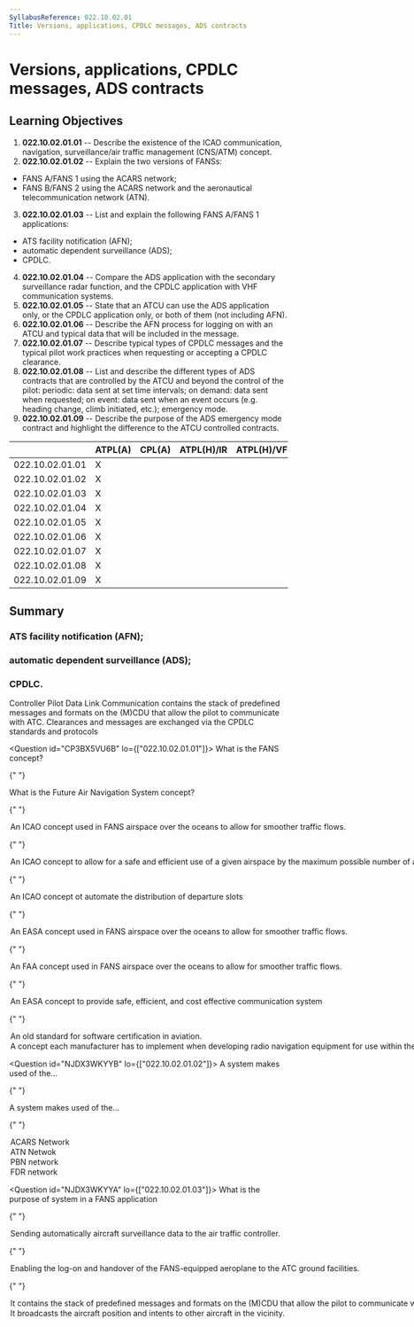 ```yaml
---
SyllabusReference: 022.10.02.01
Title: Versions, applications, CPDLC messages, ADS contracts
---
```


# Versions, applications, CPDLC messages, ADS contracts

## Learning Objectives

1.  **022.10.02.01.01** -- Describe the existence of the ICAO communication,
    navigation, surveillance/air traffic management (CNS/ATM) concept.
2.  **022.10.02.01.02** -- Explain the two versions of FANSs:

- FANS A/FANS 1 using the ACARS network;
- FANS B/FANS 2 using the ACARS network and the aeronautical telecommunication
  network (ATN).

3.  **022.10.02.01.03** -- List and explain the following FANS A/FANS 1
    applications:

- ATS facility notification (AFN);
- automatic dependent surveillance (ADS);
- CPDLC.

4.  **022.10.02.01.04** -- Compare the ADS application with the secondary
    surveillance radar function, and the CPDLC application with VHF communication
    systems.
5.  **022.10.02.01.05** -- State that an ATCU can use the ADS application only,
    or the CPDLC application only, or both of them (not including AFN).
6.  **022.10.02.01.06** -- Describe the AFN process for logging on with an ATCU
    and typical data that will be included in the message.
7.  **022.10.02.01.07** -- Describe typical types of CPDLC messages and the
    typical pilot work practices when requesting or accepting a CPDLC clearance.
8.  **022.10.02.01.08** -- List and describe the different types of ADS contracts
    that are controlled by the ATCU and beyond the control of the pilot:
    periodic: data sent at set time intervals; on demand: data sent when
    requested; on event: data sent when an event occurs (e.g. heading change,
    climb initiated, etc.); emergency mode.
9.  **022.10.02.01.09** -- Describe the purpose of the ADS emergency mode
    contract and highlight the difference to the ATCU controlled contracts.

|                 | ATPL(A) | CPL(A) | ATPL(H)/IR | ATPL(H)/VFR | CPL(H) | IR  | CBIR(A) |
| --------------- | ------- | ------ | ---------- | ----------- | ------ | --- | ------- |
| 022.10.02.01.01 | X       |        |            |             |        |     |         |
| 022.10.02.01.02 | X       |        |            |             |        |     |         |
| 022.10.02.01.03 | X       |        |            |             |        |     |         |
| 022.10.02.01.04 | X       |        |            |             |        |     |         |
| 022.10.02.01.05 | X       |        |            |             |        |     |         |
| 022.10.02.01.06 | X       |        |            |             |        |     |         |
| 022.10.02.01.07 | X       |        |            |             |        |     |         |
| 022.10.02.01.08 | X       |        |            |             |        |     |         |
| 022.10.02.01.09 | X       |        |            |             |        |     |         |

## Summary

### ATS facility notification (AFN);

### automatic dependent surveillance (ADS);

### CPDLC.

Controller Pilot Data Link Communication contains the stack of predefined
messages and formats on the (M)CDU that allow the pilot to communicate with ATC.
Clearances and messages are exchanged via the CPDLC standards and protocols

<Question id="CP3BX5VU6B" lo={["022.10.02.01.01"]}>
  <Text variant="oneCorrect">What is the FANS concept?</Text>

{" "}

<Text variant="oneCorrect">
  What is the Future Air Navigation System concept?
</Text>

{" "}

<Option subject={[[]]}>
  An ICAO concept used in FANS airspace over the oceans to allow for smoother
  traffic flows.
</Option>

{" "}

<Option subject={[[]]}>
  An ICAO concept to allow for a safe and efficient use of a given airspace by
  the maximum possible number of aircraft.
</Option>

{" "}

<Option>An ICAO concept ot automate the distribution of departure slots</Option>

{" "}

<Option>
  An EASA concept used in FANS airspace over the oceans to allow for smoother
  traffic flows.
</Option>

{" "}

<Option>
  An FAA concept used in FANS airspace over the oceans to allow for smoother
  traffic flows.
</Option>

{" "}

<Option>
  An EASA concept to provide safe, efficient, and cost effective communication
  system
</Option>

{" "}

<Option>An old standard for software certification in aviation.</Option>

  <Option>
    A concept each manufacturer has to implement when developing radio
    navigation equipment for use within the EU.
  </Option>
</Question>

<Question id="NJDX3WKYYB" lo={["022.10.02.01.02"]}>
  <Text variant="oneCorrect">
    A <Subject /> system makes used of the...
  </Text>

{" "}

<Text variant="oneTwo">
  A <Subject /> system makes used of the...
</Text>

{" "}

<Option subject={[["FANS 1"], ["FANS A"], ["FANS 2"], ["FANS B"]]}>
  ACARS Network
</Option>

  <Option subject={[["FANS 2"], ["FANS B"]]}>ATN Netwok</Option>
  <Option why="There is no such thing as a PBN network">PBN network</Option>
  <Option why="There is no such thing as a FDR network">FDR network</Option>
</Question>

<Question id="NJDX3WKYYA" lo={["022.10.02.01.03"]}>
  <Text variant="oneCorrect">
    What is the purpose of <Subject /> system in a FANS application
  </Text>

{" "}

<Option subject={[["an ADS"], ["an Automatic Dependent Surveillance"]]}>
  Sending automatically aircraft surveillance data to the air traffic
  controller.
</Option>

{" "}

<Option subject={[["an AFN"], ["an ATS facility notification"]]}>
  Enabling the log-on and handover of the FANS-equipped aeroplane to the ATC
  ground facilities.
</Option>

{" "}

<Option subject={[["a CPDLC"], ["a Controller Pilot Data Link Communication"]]}>
  It contains the stack of predefined messages and formats on the (M)CDU that
  allow the pilot to communicate with ATC.
</Option>

  <Option why="The closest to this is the transponder in mode C. But no intentions are transmitted.">
    It broadcasts the aircraft position and intents to other aircraft in the
    vicinity.
  </Option>
</Question>
